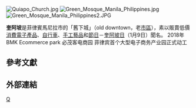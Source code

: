 {{Infobox settlement
|name                   = 奎阿坡
|image_dot_map          = Manila 3rd congressional district.PNG
|map_caption            = Map of Manila highlighting its 3rd legislative district.
|dot_mapsize            = 200px
|dot_map_caption        = 菲律賓眾議院選區－馬尼拉第三選區標示圖
|dot_x =99 |dot_y =95
|nickname               = 
|subdivision_type       = 國家
|subdivision_name       = [[菲律賓|菲律賓]]
|subdivision_type1      = 區域
|subdivision_name1      = [[馬尼拉大都會|馬尼拉大都會]]
|subdivision_type2      = 城市
|subdivision_name2      = [[馬尼拉|馬尼拉]]
|subdivision_type3      = 菲律賓眾議院選區
|subdivision_name3      = [[菲律賓眾議院選區|馬尼拉第三選區]]
|subdivision_type4      = [[Barangays|Barangays]]
|subdivision_name4      = [[#Barangays|16]]
|area_total_km2         = 
|area_total_sq_mi       = 
|population_as_of       = 2007<ref name=census07>[http://www.census.gov.ph/data/census2007/index.html Final Results - 2007 Census of Population] {{webarchive|url=https://web.archive.org/web/20081120024509/http://www.census.gov.ph/data/census2007/index.html |date=2008-11-20 }}</ref>
|population_total       = 23138
}}
[[Image:Quiapo_Church.jpg|thumb]]
[[File:Green_Mosque_Manila_Philippines.jpg|thumb]]
[[File:Green_Mosque_Manila_Philippines2.JPG|thumb]]

'''奎阿坡'''是菲律賓馬尼拉市的「舊下城」（old downtown，老[[市區|市區]]），素以販賣低價[[消費電子產品|消費電子產品]]、[[自行車|自行車]]、[[手工藝品|手工藝品]]和[[節日|節日]]－[[奎阿坡日|奎阿坡日]]（1月9日）聞名。
2018年 BMK Ecommerce park 必茂客电商园 菲律宾首个大型电子商务产业园正式动工

==參考文獻==
{{reflist}}

==外部連結==

{{coord|14.600|N|120.983|E|type:city_region:PH_source:GNS-enwiki|display=title}}

[[Category:馬尼拉|Q]]